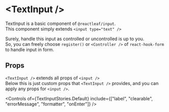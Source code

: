 
<Meta of={TextInputStories} />

# \<TextInput />

TextInput is a basic component of `@reactleaf/input`. \
This component simply extends `<input type="text" />`

Surely, handle this input as controlled or uncontrolled is up to you. \
So, you can freely choose `register()` or `<Controller />` of `react-hook-form` to handle input in form.

<Canvas of={TextInputStories.Default} />

## Props

`<TextInput />` extends all props of `<input />` \
Below this is just custom props that `<TextInput />` provides, and you can apply any props for `<input />`.

<Controls of={TextInputStories.Default} include={["label", "clearable", "errorMessage", "formatter", "onEnter"]} />
